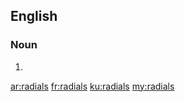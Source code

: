 ==English==

===Noun===
{{head|en|plural}}

# {{plural of|radial|lang=en}}

[[ar:radials]]
[[fr:radials]]
[[ku:radials]]
[[my:radials]]